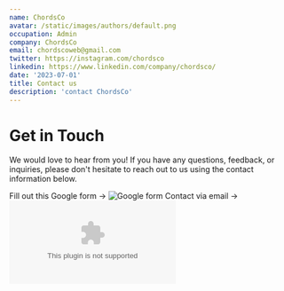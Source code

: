 ```yaml
---
name: ChordsCo
avatar: /static/images/authors/default.png
occupation: Admin
company: ChordsCo
email: chordscoweb@gmail.com
twitter: https://instagram.com/chordsco
linkedin: https://www.linkedin.com/company/chordsco/
date: '2023-07-01'
title: Contact us
description: 'contact ChordsCo'
---
```


Get in Touch
============

We would love to hear from you! If you have any questions, feedback, or inquiries, please don't hesitate to reach out to us using the contact information below.

Fill out this Google form → ![Google form](https://forms.gle/9PRmcs3uN7uvggmx5)
Contact via email →  ![Mail us](mailto:chordscoweb@gmail.com)